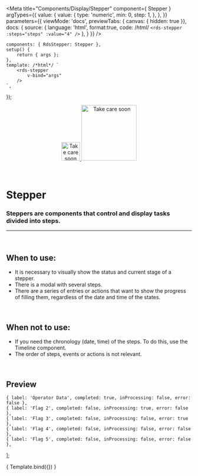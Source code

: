 
<Meta
	title="Components/Display/Stepper"
	component={ Stepper }
	argTypes={{
		value: {
			value: {
				type: 'numeric',
				min: 0,
				step: 1,
			},
		},
	}}
	parameters={{
		viewMode: 'docs',
		previewTabs: { canvas: { hidden: true }},
		docs: {
			source: {
				language: 'html',
				format:true,
				code: /*html*/ 
`<rds-stepper
	:steps="steps"
	:value="4"
/>`
			},
		}
	}}
/>

	components: { RdsStepper: Stepper },
	setup() {
		return { args };
	},
	template: /*html*/ `
		<rds-stepper
			v-bind="args" 
		/>
	`,
});

<div align="center" style={{display: 'flex'}}>
    <a href="https://rahulaher.netlify.app">
        <img src="../../../public/img/logo/glyph-black-colored.svg" alt="Take care soon" width="50" />
        <img src="../../../public/img/logo/word-black-colored.svg" alt="Take care soon" width="150" />
    </a>
</div>

<br />
<br />

# Stepper

### Steppers are components that control and display tasks divided into steps.

---
<br />

## When to use:
- It is necessary to visually show the status and current stage of a stepper.
- There is a modal with several steps.
- There are a series of entries or actions that want to show the progress of filling them, regardless of the date and time of the states.

<br />

## When not to use:
- If you need the chronology (date, time) of the steps. To do this, use the Timeline component.
- The order of steps, events or actions is not relevant.

<br />

## Preview

    { label: 'Operator Data', completed: true, inProcessing: false, error: false },
    { label: 'Flag 2', completed: false, inProcessing: true, error: false },
    { label: 'Flag 3', completed: false, inProcessing: false, error: true },
    { label: 'Flag 4', completed: false, inProcessing: false, error: false },
    { label: 'Flag 5', completed: false, inProcessing: false, error: false },
];

<Canvas>
	<Story
		name="Stepper"
		args={{
			steps,
			value: 4,
		}}
	>
		{ Template.bind({}) }
	</Story>
</Canvas>

<ArgsTable story="Stepper" />